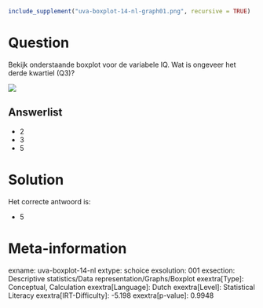 ```r
include_supplement("uva-boxplot-14-nl-graph01.png", recursive = TRUE)
```

Question
========

Bekijk onderstaande boxplot voor de variabele IQ. Wat is ongeveer het
derde kwartiel (Q3)?

![](uva-boxplot-14-nl-graph01.png)

Answerlist
----------

* 2
* 3
* 5

Solution
========

Het correcte antwoord is: 

* 5

Meta-information
================
exname: uva-boxplot-14-nl
extype: schoice
exsolution: 001
exsection: Descriptive statistics/Data representation/Graphs/Boxplot
exextra[Type]: Conceptual, Calculation
exextra[Language]: Dutch
exextra[Level]: Statistical Literacy
exextra[IRT-Difficulty]: -5.198
exextra[p-value]: 0.9948
